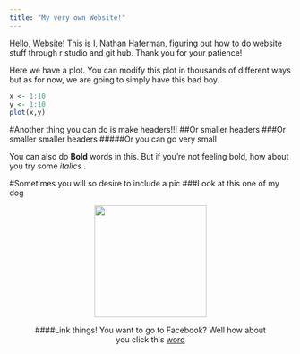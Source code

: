 ```yaml
---
title: "My very own Website!"
---
```


Hello, Website! This is I, Nathan Haferman, figuring out how to do website stuff through r studio and git hub. Thank you for your patience!


Here we have a plot. You can modify this plot in thousands of different ways but as for now, we are going to simply have this bad boy. 
```r

x <- 1:10
y <- 1:10
plot(x,y)

```

#Another thing you can do is make headers!!! 
##Or smaller headers
###Or smaller smaller headers
#####Or you can go very small


You can also do **Bold** words in this. But if you're not feeling bold, how about you try some *italics* .

#Sometimes you will so desire to include a pic
###Look at this one of my dog
<figure align = "middle">
<img src = "IMG_3348.JPG" style = "height:200px;">


####Link things!
You want to go to Facebook? Well how about you click this [word](http://facebook.com)
